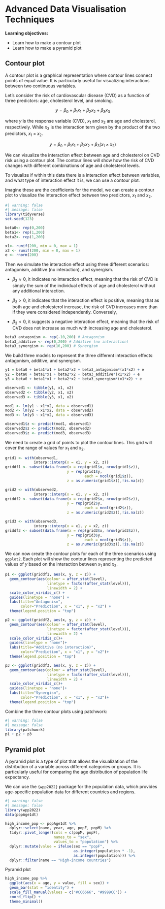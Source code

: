 # Advanced Data Visualisation Techniques

**Learning objectives:**

- Learn how to make a contour plot
- Learn how to make a pyramid plot

## Contour plot

A contour plot is a graphical representation where contour lines connect points of equal value. It is particularly useful for visualizing interactions between two continuous variables.

Let's consider the risk of cardiovascular disease (CVD) as a function of three predictors: age, cholesterol level, and smoking. 

$$
y = \beta_0 + \beta_1 x_1 + \beta_2 x_2 + \beta_3 x_3
$$

where $y$ is the response variable (CVD), $x_1$ and $x_2$ are age and cholesterol, respectively. While $x_3$ is the interaction term given by the product of the two predictors, $x_1 \times x_2$.

$$
y = \beta_0 + \beta_1 x_1 + \beta_2 x_2 + \beta_3 (x_1 \times x_2)
$$

We can visualize the interaction effect between age and cholesterol on CVD risk using a contour plot. The contour lines will show how the risk of CVD changes with different combinations of age and cholesterol levels.

To visualize if within this data there is a interaction effect between variables, and what type of interaction effect it is, we can use a contour plot.

Imagine these are the coefficients for the model, we can create a contour plot to visualize the interaction effect between two predictors, $x_1$ and $x_2$.
```r
#| warning: false
#| message: false
library(tidyverse)
set.seed(123)

beta0<- rep(0,200)
beta1<- rep(1,200)
beta2<- rep(1,200)

x1<- runif(200, min = 0, max = 1)
x2 <- runif(200, min = 0, max = 1)
e <- rnorm(200)
```

Then we simulate the interaction effect using three different scenarios: antagonism, additive (no interaction), and synergism.

- $\beta_3 \approx 0$, it indicates no interaction effect, meaning that the risk of CVD is simply the sum of the individual effects of age and cholesterol without any additional interaction.

- $\beta_3 > 0$, it indicates that the interaction effect is positive, meaning that as both age and cholesterol increase, the risk of CVD increases more than if they were considered independently. Conversely, 

- $\beta_3 < 0$, it suggests a negative interaction effect, meaning that the risk of CVD does not increase as much with increasing age and cholesterol.


```r
beta3_antagonism <- rep(-10,200) # Antagonism
beta3_additive <- rep(0,200) # Additive (no interaction)
beta3_synergism <- rep(10,200) # Synergism
```

We build three models to represent the three different interaction effects: antagonism, additive, and synergism.
```r
y1 = beta0 + beta1*x1 + beta2*x2 + beta3_antagonism*(x1*x2) + e
y2 = beta0 + beta1*x1 + beta2*x2 + beta3_additive*(x1*x2) + e
y3 = beta0 + beta1*x1 + beta2*x2 + beta3_synergism*(x1*x2) + e
```

```r
observed1 <- tibble(y1, x1, x2)
observed2 <- tibble(y2, x1, x2)
observed3 <- tibble(y3, x1, x2)

mod1 <- lm(y1 ~ x1*x2, data = observed1)
mod2 <- lm(y2 ~ x1*x2, data = observed2)
mod3 <- lm(y3 ~ x1*x2, data = observed3)

observed1$z <- predict(mod1, observed1)
observed2$z <- predict(mod2, observed2)
observed3$z <- predict(mod3, observed3)
```

We need to create a grid of points to plot the contour lines. This grid will cover the range of values for $x_1$ and $x_2$.
```r
grid1 <- with(observed1, 
             interp::interp(x = x1, y = x2, z))
griddf1 <- subset(data.frame(x = rep(grid1$x, nrow(grid1$z)),
                            y = rep(grid1$y, 
                                    each = ncol(grid1$z)),
                            z = as.numeric(grid1$z)),!is.na(z))

grid2 <- with(observed2, 
             interp::interp(x = x1, y = x2, z))
griddf2 <- subset(data.frame(x = rep(grid2$x, nrow(grid2$z)),
                            y = rep(grid2$y, 
                                    each = ncol(grid2$z)),
                            z = as.numeric(grid2$z)),!is.na(z))

grid3 <- with(observed3, 
             interp::interp(x = x1, y = x2, z))
griddf3 <- subset(data.frame(x = rep(grid3$x, nrow(grid3$z)),
                            y = rep(grid3$y, 
                                    each = ncol(grid3$z)),
                            z = as.numeric(grid3$z)),!is.na(z))
```

We can now create the contour plots for each of the three scenarios using `ggplot2`. Each plot will show the contour lines representing the predicted values of $y$ based on the interaction between $x_1$ and $x_2$.
```r
p1 <- ggplot(griddf1, aes(x, y, z = z)) +
  geom_contour(aes(colour = after_stat(level),
                   linetype = factor(after_stat(level))),
                   linewidth = 2) +
  scale_color_viridis_c() +
  guides(linetype = "none") +
  labs(title="Antagonism",
       color="Prediction", x = "x1", y = "x2") +
  theme(legend.position = "top")

p2 <- ggplot(griddf2, aes(x, y, z = z)) +
  geom_contour(aes(colour = after_stat(level),
                   linetype = factor(after_stat(level))),
                   linewidth = 2) +
  scale_color_viridis_c()+
  guides(linetype = "none")+
  labs(title="Additive (no interaction)",
       color="Prediction", x = "x1", y = "x2")+
  theme(legend.position = "top")

p3 <- ggplot(griddf3, aes(x, y, z = z)) +
  geom_contour(aes(colour = after_stat(level),
                   linetype = factor(after_stat(level))),
                   linewidth = 2) +
  scale_color_viridis_c()+
  guides(linetype = "none")+
  labs(title="Synergism",
       color="Prediction", x = "x1", y = "x2")+
  theme(legend.position = "top")
```

Combine the three contour plots using patchwork:
```r
#| warning: false
#| message: false
library(patchwork)
p1 + p2 + p3 
```



## Pyramid plot

A pyramid plot is a type of plot that allows the visualization of the distribution of a variable across different categories or groups. It is particularly useful for comparing the age distribution of population life expectancy.

We can use the `{wpp2022}` package for the population data, which provides age-specific population data for different countries and regions.
```r
#| warning: false
#| message: false
library(wpp2022)
data(popAge1dt)
```


```r
high_income_pop <- popAge1dt %>%
  dplyr::select(name, year, age, popF, popM) %>%
  tidyr::pivot_longer(cols = c(popM, popF), 
                      names_to = "sex", 
                      values_to = "population") %>%
  dplyr::mutate(value = ifelse(sex == "popF",
                               as.integer(population * -1),
                               as.integer(population))) %>%
  dplyr::filter(name == "High-income countries")
```

Pyramid plot
```r
high_income_pop %>%
  ggplot(aes(x = age, y = value, fill = sex)) +
  geom_bar(stat = "identity") +
  scale_fill_manual(values = c("#CC6666", "#9999CC")) +
  coord_flip() +
  theme_minimal() 
```
